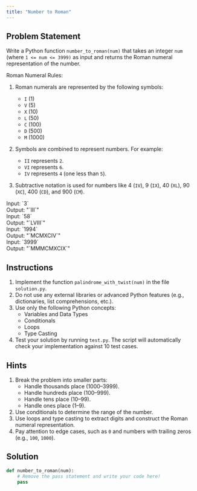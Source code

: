 ```yaml
---
title: "Number to Roman"
---
```


## Problem Statement

Write a Python function `number_to_roman(num)` that takes an integer `num` (where `1 <= num <= 3999)` as input and returns the Roman numeral representation of the number.

Roman Numeral Rules:

1. Roman numerals are represented by the following symbols:

    - `I` (1)
    - `V` (5)
    - `X` (10)
    - `L` (50)
    - `C` (100)
    - `D` (500)
    - `M` (1000)

2. Symbols are combined to represent numbers. For example:

    - `II` represents `2`.
    - `VI` represents `6`.
    - `IV` represents `4` (one less than `5`).

3. Subtractive notation is used for numbers like 4 (`IV`), 9 (`IX`), 40 (`XL`), 90 (`XC`), 400 (`CD`), and 900 (`CM`).

<Callout title="Example" type="info">
Input: `3` <br />
Output: "`III`" <br />
</Callout>
<Callout title="Example" type="info">
Input: `58` <br />
Output: "`LVIII`" <br />
</Callout>
<Callout title="Example" type="info">
Input: `1994` <br />
Output: "`MCMXCIV`" <br />
</Callout>
<Callout title="Example" type="info">
Input: `3999` <br />
Output: "`MMMCMXCIX`" <br />
</Callout>

## Instructions

1. Implement the function `palindrome_with_twist(num)` in the file `solution.py`.
2. Do not use any external libraries or advanced Python features (e.g., dictionaries, list comprehensions, etc.).
3. Use only the following Python concepts:
   - Variables and Data Types
   - Conditionals
   - Loops
   - Type Casting
4. Test your solution by running `test.py`. The script will automatically check your implementation against 10 test cases.

## Hints

1. Break the problem into smaller parts:
    - Handle thousands place (1000–3999).
    - Handle hundreds place (100–999).
    - Handle tens place (10–99).
    - Handle ones place (1–9).
2. Use conditionals to determine the range of the number.
3. Use loops and type casting to extract digits and construct the Roman numeral representation.
4. Pay attention to edge cases, such as `0` and numbers with trailing zeros (e.g., `100`, `1000`).

## Solution

```python title="solution.py"
def number_to_roman(num):
    # Remove the pass statement and write your code here!
    pass
```

